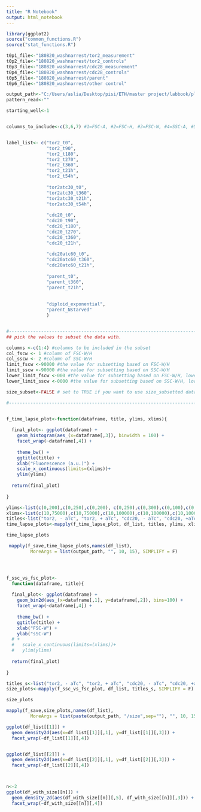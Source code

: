 ---
title: "R Notebook"
output: html_notebook
---

```{r}


library(ggplot2)
source("common_functions.R")
source("stat_functions.R")

t0p1_file<-"180820_washnarrest/tor2_measurement"
t0p2_file<-"180820_washnarrest/tor2_controls"
t0p3_file<-"180820_washnarrest/cdc28_measurement"
t0p4_file<-"180820_washnarrest/cdc28_controls"
t0p5_file<-"180820_washnarrest/parent"
t0p6_file<-"180820_washnarrest/other control"

output_path<-"C:/Users/aslia/Desktop/pisi/ETH/master project/labbook/plots/august18/180820_wash&arrest" # for saving plots
pattern_read<-""

starting_well<-1


columns_to_include<-c(3,6,7) #1=FSC-A, #2=FSC-H, #3=FSC-W, #4=SSC-A, #5=SSC-H, #6=SSC-W, #7= 488 [C]-H


label_list<- c("tor2_t0",
               "tor2_t90",
               "tor2_t180",
               "tor2_t270",
               "tor2_t360",
               "tor2_t21h",
               "tor2_t54h",
               
               "tor2atc30_t0",
               "tor2atc30_t360",
               "tor2atc30_t21h",
               "tor2atc30_t54h",
               
               "cdc20_t0",
               "cdc20_t90",
               "cdc20_t180",
               "cdc20_t270",
               "cdc20_t360",
               "cdc20_t21h",
               
               "cdc20atc60_t0",
               "cdc20atc60_t360",
               "cdc20atc60_t21h",
               
               "parent_t0",
               "parent_t360",
               "parent_t21h",
               
               
               "diploid_exponential",
               "parent_Nstarved"
               )


#---------------------------------------------------------------------------------------------------------------
## pick the values to subset the data with. 

columns <-c(1:4) #columns to be included in the subset
col_fscw <- 1 #column of FSC-W/H
col_sscw <- 2 #column of SSC-W/H
limit_fscw <-90000 #the value for subsetting based on FSC-W/H
limit_sscw <-90000 #the value for subsetting based on SSC-W/H
lower_limit_fscw <-000 #the value for subsetting based on FSC-W/H, lower limit
lower_limit_sscw <-0000 #the value for subsetting based on SSC-W/H, lower limit

size_subset<-FALSE # set to TRUE if you want to use size_subsetted data, otherwise false.

#---------------------------------------------------------------------------------------------------------------



```


```{r}


f_time_lapse_plot<-function(dataframe, title, ylims, xlims){
  
  final_plot<- ggplot(dataframe) +
    geom_histogram(aes_(x=dataframe[,3]), binwidth = 100) +
    facet_wrap(~dataframe[,4]) +
    
    theme_bw() +
    ggtitle(title) +
    xlab("Fluorescence (a.u.)") +
    scale_x_continuous(limits=(xlims))+
    ylim(ylims)
  
  return(final_plot)
  
}

ylims<-list(c(0,200),c(0,250),c(0,200), c(0,250),c(0,300),c(0,100),c(0,50))
xlims<-list(c(10,75000),c(10,75000),c(10,100000),c(10,100000),c(10,100000),c(10,100000),c(10,100000))
titles<-list("tor2, - aTc", "tor2, + aTc", "cdc20, - aTc", "cdc20, +aTc", "parent", "diploid strain","parent (N starved)")
time_lapse_plots<-mapply(f_time_lapse_plot, df_list, titles, ylims, xlims, SIMPLIFY = F)

time_lapse_plots

 mapply(f_save,time_lapse_plots,names(df_list),
         MoreArgs = list(output_path, "", 10, 15), SIMPLIFY = F)





```


```{r}
f_ssc_vs_fsc_plot<-
  function(dataframe, title){
  
  final_plot<- ggplot(dataframe) +
    geom_bin2d(aes_(x=dataframe[,1], y=dataframe[,2]), bins=100) +
    facet_wrap(~dataframe[,4]) +
    
    theme_bw() +
    ggtitle(title) +
    xlab("FSC-W") +
    ylab("sSC-W") 
  # +
  #   scale_x_continuous(limits=(xlims))+
  #   ylim(ylims)
  
  return(final_plot)
  
}

titles_s<-list("tor2, - aTc", "tor2, + aTc", "cdc20, - aTc", "cdc20, +aTc", "parent", "diploid strain","parent (N starved)")
size_plots<-mapply(f_ssc_vs_fsc_plot, df_list, titles_s, SIMPLIFY = F)

size_plots

mapply(f_save,size_plots,names(df_list),
         MoreArgs = list(paste(output_path, "/size",sep=""), "", 10, 15), SIMPLIFY = F)
```


```{r}

ggplot(df_list[[1]]) +
  geom_density2d(aes(x=df_list[[1]][,1], y=df_list[[1]][,3])) +
  facet_wrap(~df_list[[1]][,4])


ggplot(df_list[[2]]) +
  geom_density2d(aes(x=df_list[[2]][,1], y=df_list[[2]][,3])) +
  facet_wrap(~df_list[[2]][,4])



n<-2
ggplot(df_with_size[[n]]) +
  geom_density_2d(aes(df_with_size[[n]][,5], df_with_size[[n]][,3])) +
  facet_wrap(~df_with_size[[n]][,4])


```

